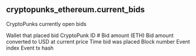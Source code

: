 ## cryptopunks_ethereum.current_bids 
CryptoPunks currently open bids


<ParamField path="bidder">
Wallet that placed bid
</ParamField>
<ParamField path="punk_id">
CryptoPunk ID #
</ParamField>
<ParamField path="bid_amount_eth">
Bid amount (ETH)
</ParamField>
<ParamField path="bid_amount_current_usd">
Bid amount converted to USD at current price
</ParamField>
<ParamField path="evt_block_time">
Time bid was placed
</ParamField>
<ParamField path="evt_block_number">
Block number
</ParamField>
<ParamField path="evt_index">
Event index
</ParamField>
<ParamField path="evt_tx_hash">
Event tx hash
</ParamField>
